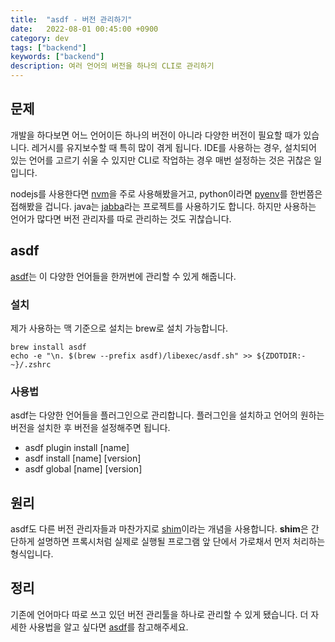 ```yaml
---
title:  "asdf - 버전 관리하기"
date:   2022-08-01 00:45:00 +0900
category: dev
tags: ["backend"]
keywords: ["backend"]
description: 여러 언어의 버전을 하나의 CLI로 관리하기
---
```


## 문제
개발을 하다보면 어느 언어이든 하나의 버전이 아니라 다양한 버전이 필요할 때가 있습니다.
레거시를 유지보수할 때 특히 많이 겪게 됩니다.
IDE를 사용하는 경우, 설치되어 있는 언어를 고르기 쉬울 수 있지만 CLI로 작업하는 경우 매번 설정하는 것은 귀찮은 일입니다.

nodejs를 사용한다면 [nvm](https://github.com/nvm-sh/nvm)을 주로 사용해봤을거고, python이라면 [pyenv](https://github.com/pyenv/pyenv)를 한번쯤은 접해봤을 겁니다.
java는 [jabba](https://github.com/shyiko/jabba)라는 프로젝트를 사용하기도 합니다.
하지만 사용하는 언어가 많다면 버전 관리자를 따로 관리하는 것도 귀찮습니다.

## asdf
[asdf](https://asdf-vm.com/)는 이 다양한 언어들을 한꺼번에 관리할 수 있게 해줍니다.

### 설치
제가 사용하는 맥 기준으로 설치는 brew로 설치 가능합니다.
```shell
brew install asdf
echo -e "\n. $(brew --prefix asdf)/libexec/asdf.sh" >> ${ZDOTDIR:-~}/.zshrc
```


### 사용법
asdf는 다양한 언어들을 플러그인으로 관리합니다.
플러그인을 설치하고 언어의 원하는 버전을 설치한 후 버전을 설정해주면 됩니다.
- asdf plugin install [name]
- asdf install [name] [version]
- asdf global [name] [version]

## 원리
asdf도 다른 버전 관리자들과 마찬가지로 [shim](https://en.wikipedia.org/wiki/Shim_(computing))이라는 개념을 사용합니다.
**shim**은 간단하게 설명하면 프록시처럼 실제로 실행될 프로그램 앞 단에서 가로채서 먼저 처리하는 형식입니다.

## 정리
기존에 언어마다 따로 쓰고 있던 버전 관리툴을 하나로 관리할 수 있게 됐습니다.
더 자세한 사용법을 알고 싶다면 [asdf](https://asdf-vm.com/)를 참고해주세요.